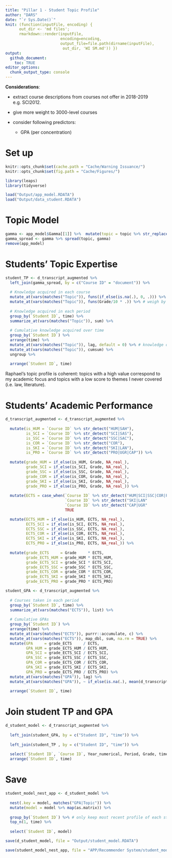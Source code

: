 ```yaml
---
title: "Pillar 1 - Student Topic Profile"
author: "DARS"
date: "`r Sys.Date()`"
knit: (function(inputFile, encoding) { 
      out_dir <- 'md files';
      rmarkdown::render(inputFile,
                        encoding=encoding, 
                        output_file=file.path(dirname(inputFile),
                         out_dir, 'WI SM.md')) })
output: 
  github_document:
    toc: TRUE
editor_options: 
  chunk_output_type: console
---
```


__Considerations__:

* extract course descriptions from courses not offer in 2018-2019 e.g. SCI2012.

* give more weight to 3000-level courses

* consider following predictors:
     * GPA (per concentration)
     
# Set up

```r

knitr::opts_chunk$set(cache.path = "Cache/Warning Issuance/")
knitr::opts_chunk$set(fig.path = "Cache/Figures/")

library(leaps)
library(tidyverse)

load("Output/app_model.RDATA")
load("Output/data_student.RDATA")
```

# Topic Model
```r
gamma <- app_model$Gamma[[1]] %>%  mutate(topic = topic %>% str_replace(" ", "_"))
gamma_spread <- gamma %>% spread(topic, gamma)
remove(app_model)
```

# Students' Topic Expertise
```r
student_TP <- d_transcript_augmented %>%
  left_join(gamma_spread, by = c("Course ID" = "document")) %>%
  
  # Knowledge acquired in each course
  mutate_at(vars(matches("Topic")), funs(if_else(is.na(.), 0, .))) %>% # give a value of 0 to the topics of the courses missing from the topic model.
  mutate_at(vars(matches("Topic")), funs(Grade/10 * .)) %>% # weigh by grade
  
  # Knowledge acquired in each period
  group_by(`Student ID`, time) %>%
  summarize_at(vars(matches("Topic")), sum) %>% 
  
  # Cumulative knowledge acquired over time
  group_by(`Student ID`) %>%
  arrange(time) %>%
  mutate_at(vars(matches("Topic")), lag, default = 0) %>% # knowledge only acquired at the END of the course
  mutate_at(vars(matches("Topic")), cumsum) %>%
  ungroup %>%
  
  arrange(`Student ID`, time)
```

Raphael's topic profile is coherent: topics with a high value correspond to my academic focus and topics with a low score to themes I never covered (i.e. law, literature).

# Students' Academic Performance

```r
d_transcript_augmented <- d_transcript_augmented %>%
  
  mutate(is_HUM = `Course ID` %>% str_detect("HUM|SAH"),
         is_SCI = `Course ID` %>% str_detect("SCI|SAS"),
         is_SSC = `Course ID` %>% str_detect("SSC|SAC"),
         is_COR = `Course ID` %>% str_detect("COR"),
         is_SKI = `Course ID` %>% str_detect("SKI|LAN"),
         is_PRO = `Course ID` %>% str_detect("PRO|UGR|CAP")) %>%
  
  mutate(grade_HUM = if_else(is_HUM, Grade, NA_real_),
         grade_SCI = if_else(is_SCI, Grade, NA_real_),
         grade_SSC = if_else(is_SSC, Grade, NA_real_),
         grade_COR = if_else(is_COR, Grade, NA_real_),
         grade_SKI = if_else(is_SKI, Grade, NA_real_),
         grade_PRO = if_else(is_PRO, Grade, NA_real_)) %>%  
  
  mutate(ECTS = case_when(`Course ID` %>% str_detect("HUM|SCI|SSC|COR|PRO|SA|EXT") ~ 5  ,
                          `Course ID` %>% str_detect("SKI|LAN"                   ) ~ 2.5,
                          `Course ID` %>% str_detect("CAP|UGR"                   ) ~ 10 ,
                          TRUE                                                     ~ 5  )) %>%

  mutate(ECTS_HUM = if_else(is_HUM, ECTS, NA_real_),
         ECTS_SCI = if_else(is_SCI, ECTS, NA_real_),
         ECTS_SSC = if_else(is_SSC, ECTS, NA_real_),
         ECTS_COR = if_else(is_COR, ECTS, NA_real_),
         ECTS_SKI = if_else(is_SKI, ECTS, NA_real_),
         ECTS_PRO = if_else(is_PRO, ECTS, NA_real_)) %>%
  
  mutate(grade_ECTS     = Grade     * ECTS,
         grade_ECTS_HUM = grade_HUM * ECTS_HUM,
         grade_ECTS_SCI = grade_SCI * ECTS_SCI,
         grade_ECTS_SSC = grade_SSC * ECTS_SSC,
         grade_ECTS_COR = grade_COR * ECTS_COR,
         grade_ECTS_SKI = grade_SKI * ECTS_SKI,
         grade_ECTS_PRO = grade_PRO * ECTS_PRO)
```

```r
student_GPA <- d_transcript_augmented %>%
  
  # Courses taken in each period
  group_by(`Student ID`, time) %>%
  summarize_at(vars(matches("ECTS")), list) %>%
  
  # Cumulative GPAs
  group_by(`Student ID`) %>%
  arrange(time) %>%
  mutate_at(vars(matches("ECTS")), purrr::accumulate, c) %>%
  mutate_at(vars(matches("ECTS")), map_dbl, sum, na.rm = TRUE) %>%
  mutate(GPA     = grade_ECTS     / ECTS,
         GPA_HUM = grade_ECTS_HUM / ECTS_HUM,
         GPA_SCI = grade_ECTS_SCI / ECTS_SCI,
         GPA_SSC = grade_ECTS_SSC / ECTS_SSC,
         GPA_COR = grade_ECTS_COR / ECTS_COR,
         GPA_SKI = grade_ECTS_SKI / ECTS_SKI,
         GPA_PRO = grade_ECTS_PRO / ECTS_PRO) %>%
  mutate_at(vars(matches("GPA")), lag) %>%
  mutate_at(vars(matches("GPA")), ~ if_else(is.na(.), mean(d_transcript_augmented$Grade), .)) %>% # substitute missing GPA with the mean GPA across all courses (GPA_HUM is missing if student has no taken any HUM course yet)
  
  arrange(`Student ID`, time) 
```

# Join student TP and GPA
```r
d_student_model <- d_transcript_augmented %>%
  
  left_join(student_GPA, by = c("Student ID", "time")) %>%
  
  left_join(student_TP , by = c("Student ID", "time")) %>%
  
  select(`Student ID`, `Course ID`, Year_numerical, Period, Grade, time, matches("GPA"), matches("Topic")) %>%
  arrange(`Student ID`, time)
```

# Save

```r
student_model_nest_app <- d_student_model %>%
  
  nest(.key = model, matches("GPA|Topic")) %>%
  mutate(model = model %>% map(as.matrix)) %>%
  
  group_by(`Student ID`) %>% # only keep most recent profile of each student
  top_n(1, time) %>%
  
  select(`Student ID`, model)
```

```r
save(d_student_model, file = "Output/student_model.RDATA")

save(student_model_nest_app, file = "APP/Recommender System/student_model_nest_app.RDATA")
```
